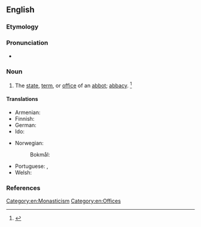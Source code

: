 ==English==

===Etymology===
{{suffix|en|abbot|ship}}

===Pronunciation===
* {{IPA|en|/ˈæbət.ʃɪp/}}

===Noun===
{{en-noun}}

# The [[state]], [[term]], or [[office]] of an [[abbot]]; [[abbacy]]. {{defdate|First attested around 1350 to 1470.}}<ref>{{R:SOED5|page=3}}</ref>

====Translations====
{{trans-top|the state or office of an abbot}}
* Armenian: {{t+|hy|աբբայություն|sc=Armn}}
* Finnish: {{t+|fi|apottius}}
* German: {{t|de|Abtschaft|f}}
* Ido: {{t+|io|abadeso}}
{{trans-mid}}
* Norwegian:
*: Bokmål: {{t|nb|abbedverdighet|m}}
* Portuguese: {{t|pt|abadiado|m}}, {{t+|pt|abadado|m}}
* Welsh: {{t|cy|abadaeth|f}}
{{trans-bottom}}

===References===
<references/>

[[Category:en:Monasticism]]
[[Category:en:Offices]]